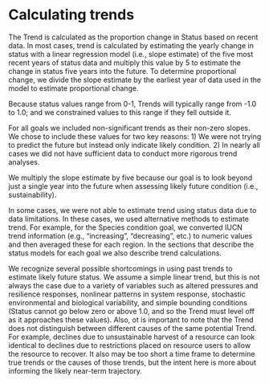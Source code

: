 # Calculating trends

The Trend is calculated as the proportion change in Status based on recent data. In most cases, trend is calculated by estimating the yearly change in status with a linear regression model (i.e., slope estimate) of the five most recent years of status data and multiply this value by 5 to estimate the change in status five years into the future.  To determine proportional change, we divide the slope estimate by the earliest year of data used in the model to estimate proportional change.

Because status values range from 0-1, Trends will typically range from -1.0 to 1.0; and we constrained values to this range if they fell outside it.

For all goals we included non-significant trends as their non-zero slopes. We chose to include these values for two key reasons: 1) We were not trying to predict the future but instead only indicate likely condition. 2) In nearly all cases we did not have sufficient data to conduct more rigorous trend analyses.

We multiply the slope estimate by five because our goal is to look beyond just a single year into the future when assessing likely future condition (i.e., sustainability).

In some cases, we were not able to estimate trend using status data due to data limitations.  In these cases, we used alternative methods to estimate trend.  For example, for the Species condition goal, we converted IUCN trend information (e.g., "increasing", "decreasing", etc.) to numeric values and then averaged these for each region. In the sections that describe the status models for each goal we also describe trend calculations.

We recognize several possible shortcomings in using past trends to estimate likely future status.  We assume a simple linear trend, but this is not always the case due to a variety of variables such as altered pressures and resilience responses, nonlinear patterns in system response, stochastic environmental and biological variability, and simple bounding conditions (Status cannot go below zero or above 1.0, and so the Trend must level off as it approaches these values).  Also, ot is important to note that the Trend does not distinguish between different causes of the same potential Trend. For example, declines due to unsustainable harvest of a resource can look identical to declines due to restrictions placed on resource users to allow the resource to recover. It also may be too short a time frame to determine true trends or the causes of those trends, but the intent here is more about informing the likely near-term trajectory.
